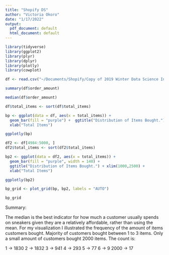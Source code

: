 ```yaml
---
title: "Shopify DS"
author: "Victoria Okoro"
date: "1/17/2022"
output:
  pdf_document: default
  html_document: default
---
```


```r
library(tidyverse)
library(ggplot2)
library(plyr)
library(dplyr)
library(plotly)
library(cowplot)

```

```r
df <- read.csv("~/Documents/Shopify/Copy of 2019 Winter Data Science Intern Challenge Data Set - Sheet1.csv")

```


```r
summary(df$order_amount)

median(df$order_amount)

```


```r
df$total_items <- sort(df$total_items)

bp <- ggplot(data = df, aes(x = total_items)) + 
  geom_bar(fill = "purple") +  ggtitle("Distribution of Items Bought.") + xlim(0,8) +
  xlab("Total Items") 

ggplotly(bp)

df2 <- df[4984:5000, ] 
df2$total_items <- sort(df2$total_items)

bp2 <- ggplot(data = df2, aes(x = total_items)) + 
  geom_bar(fill = "purple", width = 140) + 
  ggtitle("Distribution of Items Bought.") + xlim(1000,2500) +
  xlab("Total Items") 

ggplotly(bp2)

bp_grid <- plot_grid(bp, bp2, labels = "AUTO") 

bp_grid


```

Summary:

The median is the best indicator for how much a customer usually spends on sneakers given they are a relatively affordable, rather than using the mean. For my visualization I illustrated the frequency of the amount of items customers bought. Majority of customers bought between 1 to 3 items. Only a small amount of customers bought 2000 items. The count is:

1 -> 1830
2 -> 1832
3 -> 941
4 -> 293
5 -> 77
6 -> 9
2000 -> 17







